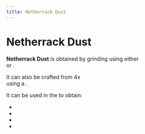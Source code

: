 ```yaml
---
title: Netherrack Dust
---
```


<ItemImage file="netherrack_dust" alt="Netherrack Dust" size="200" />

# Netherrack Dust

**Netherrack Dust** is obtained by grinding <McItem slug="minecraft:netherrack" inline={true}/> using either  
<McItem slug="techreborn:grinder" inline={true}/> or <McItem slug="techreborn:industrial_grinder" inline={true}/>.

It can also be crafted from 4x <McItem slug="techreborn:small_pile_of_netherrack_dust" inline={true}/>  
using a <McItem slug="minecraft:crafting_table" inline={true}/>.

It can be used in the <McItem slug="techreborn:industrial_centrifuge" inline={true}/> to obtain:  
- <McItem slug="minecraft:redstone" inline={true}/>  
- <McItem slug="techreborn:sulfur_dust" inline={true}/>  
- <McItem slug="techreborn:coal_dust" inline={true}/>  
- <McItem slug="minecraft:gold_nugget" inline={true}/>
